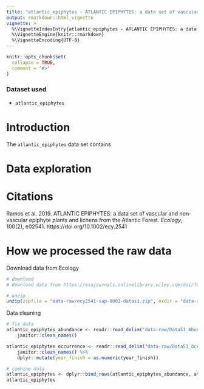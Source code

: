 ```yaml
---
title: "atlantic_epiphytes - ATLANTIC EPIPHYTES: a data set of vascular and non-vascular epiphyte plants and lichens from the Atlantic Forest"
output: rmarkdown::html_vignette
vignette: >
  %\VignetteIndexEntry{atlantic_epiphytes - ATLANTIC EPIPHYTES: a data set of vascular and non-vascular epiphyte plants and lichens from the Atlantic Forest}
  %\VignetteEngine{knitr::rmarkdown}
  %\VignetteEncoding{UTF-8}
---
```


```r
knitr::opts_chunk$set(
  collapse = TRUE,
  comment = "#>"
)
```

### Dataset used

- `atlantic_epiphytes`

# Introduction

The `atlantic_epiphytes` data set contains 

# Data exploration

# Citations

Ramos et al. 2019. ATLANTIC EPIPHYTES: a data set of vascular and non-vascular epiphyte plants and lichens from the Atlantic Forest. *Ecology*, 100(2), e02541. https://doi.org/10.1002/ecy.2541

# How we processed the raw data

Download data from Ecology

```r
# download
# download data from https://esajournals.onlinelibrary.wiley.com/doi/full/10.1002/ecy.2541

# unzip
unzip(zipfile = "data-raw/ecy2541-sup-0002-datas1.zip", exdir = "data-raw")
```

Data cleaning
```r
# fix data
atlantic_epiphytes_abundance <- readr::read_delim("data-raw/DataS1_Abundance.txt", delim = "\t") %>%
    janitor::clean_names()

atlantic_epiphytes_occurrence <- readr::read_delim("data-raw/DataS1_Occurrence.txt", delim = "\t") %>%
    janitor::clean_names() %>%
    dplyr::mutate(year_finish = as.numeric(year_finish))

# combine data
atlantic_epiphytes <- dplyr::bind_rows(atlantic_epiphytes_abundance, atlantic_epiphytes_occurrence)
atlantic_epiphytes
```
